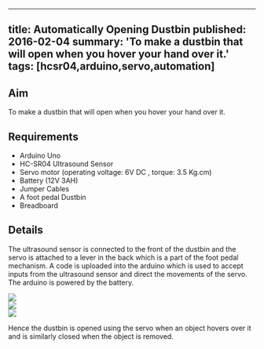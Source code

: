 <!-- ---
title: Automatically Opening Dustbin
tags: [hcsr04,arduino,servo,automation]
layout: article
mode: normal
type: article
sharing: true
author: Yashdeep Thorat
show_author_profile: true
show_title: true
full_width: false
header: true
cover: /assets/images/blog/thumbnails/automatic-dustbin.png
--- -->

---
title: Automatically Opening Dustbin
published: 2016-02-04
summary: 'To make a dustbin that will open when you hover your hand over it.'
tags: [hcsr04,arduino,servo,automation]
---
## Aim
To make a dustbin that will open when you hover your hand over it.
<!--more-->

## Requirements
- Arduino Uno
- HC-SR04 Ultrasound Sensor
- Servo motor (operating voltage: 6V DC , torque: 3.5 Kg.cm)
- Battery (12V 3AH)
- Jumper Cables
- A foot pedal Dustbin
- Breadboard
 

## Details
The ultrasound sensor is connected to the front of the dustbin and the servo is attached to a lever in the back which is a part of the foot pedal mechanism. A code is uploaded into the arduino which is used to accept inputs from the ultrasound sensor and direct the movements of the servo. The arduino is powered by the battery.
<div class="swiper swiper-demo">
  <div class="swiper__wrapper">
    <div class="swiper__slide"><img class="image image" src="{{site.baseurl}}/assets/images/blog/thumbnails/automatic-dustbin.png"/></div>
    <div class="swiper__slide"><img class="image image" src="{{site.baseurl}}/assets/images/blog/Automatic-Dustbin/1.png"/></div>
    <div class="swiper__slide"><img class="image image" src="{{site.baseurl}}/assets/images/blog/Automatic-Dustbin/2.png"/></div>
  </div>
  <div class="swiper__button swiper__button--prev fas fa-chevron-left"></div>
  <div class="swiper__button swiper__button--next fas fa-chevron-right"></div>
</div>

<style>
.swiper-demo {
  height: auto;
}
</style>
<script>
{%- include scripts/lib/swiper.js -%}
var SOURCES = window.TEXT_VARIABLES.sources;
window.Lazyload.js(SOURCES.jquery, function() {
  $('.swiper-demo').swiper();
});
</script>

Hence the dustbin is opened using the servo when an object hovers over it and is similarly closed when the object is removed.


<EmbedItem url='https://www.youtube.com/embed/IHb7ubgyXPU' />